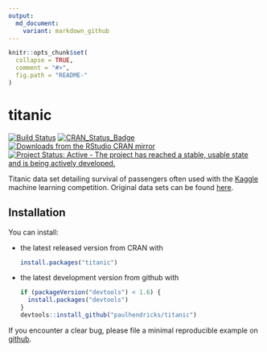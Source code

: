 ```yaml
---
output:
  md_document:
    variant: markdown_github
---
```


<!-- README.md is generated from README.Rmd. Please edit that file -->

```r
knitr::opts_chunk$set(
  collapse = TRUE,
  comment = "#>",
  fig.path = "README-"
)
```

# titanic

[![Build Status](https://travis-ci.org/paulhendricks/titanic.png?branch=master)](https://travis-ci.org/paulhendricks/titanic)
[![CRAN_Status_Badge](http://www.r-pkg.org/badges/version/titanic)](http://cran.r-project.org/package=titanic)
[![Downloads from the RStudio CRAN mirror](http://cranlogs.r-pkg.org/badges/titanic)](http://cran.rstudio.com/package=titanic)
[![Project Status: Active - The project has reached a stable, usable state and is being actively developed.](http://www.repostatus.org/badges/0.1.0/active.svg)](http://www.repostatus.org/#active)

Titanic data set detailing survival of passengers often used with the [Kaggle](https://www.kaggle.com/) machine learning competition. Original data sets can be found [here](https://www.kaggle.com/c/titanic).

## Installation

You can install:

* the latest released version from CRAN with

    ```R
    install.packages("titanic")
    ````

* the latest development version from github with

    ```R
    if (packageVersion("devtools") < 1.6) {
      install.packages("devtools")
    }
    devtools::install_github("paulhendricks/titanic")
    ```

If you encounter a clear bug, please file a minimal reproducible example on [github](https://github.com/paulhendricks/titanic/issues).
